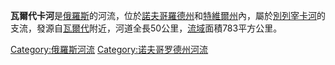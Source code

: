 '''瓦爾代卡河'''是[[俄羅斯|俄羅斯]]的河流，位於[[諾夫哥羅德州|諾夫哥羅德州]]和[[特維爾州|特維爾州]]內，屬於[[別列宰卡河|別列宰卡河]]的支流，發源自[[瓦爾代|瓦爾代]]附近，河道全長50公里，[[流域|流域]]面積783平方公里。

[[Category:俄羅斯河流|Category:俄羅斯河流]]
[[Category:诺夫哥罗德州河流|Category:诺夫哥罗德州河流]]

{{Russia-geo-stub}}